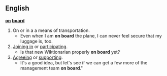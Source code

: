 ==English==
{{idiom2}}
'''[[on]] [[board]]'''
#On or in a a means of transportation.
#*Even when I am '''on board''' the plane, I can never feel secure that my luggage is, too.
#[[joining in|Joining in]] or [[participating]].
#* Is that new Wiktionarian properly '''on board''' yet?
#[[agreeing|Agreeing]] or [[supporting]].
#* It's a good idea, but let's see if we can get a few more of the management team '''on board'''.''
